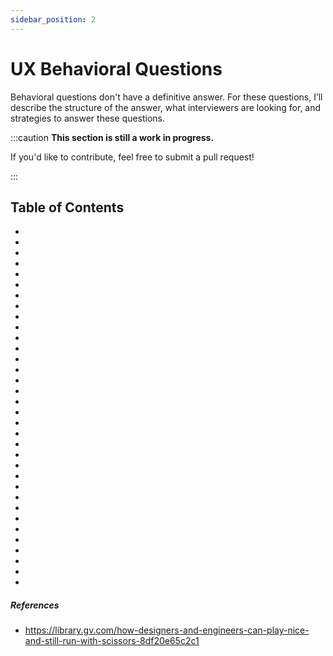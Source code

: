 ```yaml
---
sidebar_position: 2
---
```



# UX Behavioral Questions

Behavioral questions don't have a definitive answer. For these questions, I’ll describe the structure of the answer, what interviewers are looking for, and strategies to answer these questions.

:::caution
**This section is still a work in progress.**

If you'd like to contribute, feel free to submit a pull request!

:::

## Table of Contents
- <Question question='How did you become a designer?*' />
- <Question question='What did you do to learn design?*' />
- <Question question='What is your design style?' />
- <Question question='What is your design philosophy?' />
- <Question question='What inspires you?' />
- <Question question='What do you currently do to learn and keep up-to-date with design?' />
- <Question question='What made you decide to pursue a UX design career?' />
- <Question question='In your opinion, what makes a great UX Designer?' />
- <Question question='On the spectrum of UX Researcher to UX Designer to Visual Designer, where do you see yourself and why?*' />
- <Question question='What area in the design process do you excel in?' />
- <Question question='What part of the design process do you enjoy the most?' />
- <Question question='What part of the design process do you dislike the most?' />
- <Question question='What part of the design process is the most challenging for you?' />
- <Question question='How do you advocate for usability in your organization?*' />
- <Question question='How do you know when a design is finished?*' />
- <Question question='What design or project are you most proud of? Why?*' />
- <Question question='Take me through a couple of your favorite pieces in your UX design portfolio.*' />
- <Question question='What past experience have you had working in design alongside Software Developers?*' />
- <Question question='If you designed something and a Web Developer told you “we can’t do that,” what would you do?' />
- <Question question='How would you explain a complicated technical problem to a colleague with less technical understanding?' />
- <Question question='How would you go about explaining a complex idea/problem to a client who is already frustrated?' />
- <Question question='Please recall a difficult client you’ve had and how you handled the situation.' />
- <Question question='How would you compare two designs?*' />
- <Question question='How would you provide feedback on other projects? Take us through your approach.' />
- <Question question='How do you deal with different opinions and visions with stakeholders?*' />
- <Question question='What do you do when a stakeholder disagrees with the results of your UX research?' />
- <Question question='Tell me about a time when you disagreed with a business goal and how you handled it.*' />
- <Question question='Someone on your team has a strong opinion about how a certain feature should be designed, but you disagree because you think it will not provide a good user experience. How do you approach the situation?*' />
- <Question question='Have you ever faced a situation in which your feedback/recommendation was not taken? How did you handle the situation?*' />
- <Question question='How do you balance business needs and technical restrictions with good design?' />
- <Question question='Have you ever worked on a project where the requirements suddenly changed? How did you react?' />
- <Question question='Tell me about a time when a project went off track. How did you fix it?' />
- <Question question='Pick a product, identify a UX design problem, and describe how you would conduct research.*' />
- <Question question='Describe a product that you really love and why. How could you improve it?' />

##### References

- https://library.gv.com/how-designers-and-engineers-can-play-nice-and-still-run-with-scissors-8df20e65c2c1
